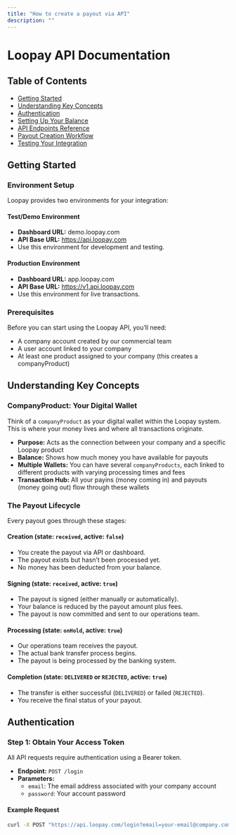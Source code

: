 ```yaml
---
title: "How to create a payout via API"
description: ""
---
```


# Loopay API Documentation

## Table of Contents

- [Getting Started](#getting-started)
- [Understanding Key Concepts](#understanding-key-concepts)
- [Authentication](#authentication)
- [Setting Up Your Balance](#setting-up-your-balance)
- [API Endpoints Reference](#api-endpoints-reference)
- [Payout Creation Workflow](#payout-creation-workflow)
- [Testing Your Integration](#testing-your-integration)

## Getting Started

### Environment Setup

Loopay provides two environments for your integration:

#### Test/Demo Environment

- **Dashboard URL:** demo.loopay.com
- **API Base URL:** https://api.loopay.com
- Use this environment for development and testing.

#### Production Environment

- **Dashboard URL:** app.loopay.com
- **API Base URL:** https://v1.api.loopay.com
- Use this environment for live transactions.

### Prerequisites

Before you can start using the Loopay API, you’ll need:

- A company account created by our commercial team
- A user account linked to your company
- At least one product assigned to your company (this creates a companyProduct)

## Understanding Key Concepts

### CompanyProduct: Your Digital Wallet

Think of a `companyProduct` as your digital wallet within the Loopay system. This is where your money lives and where all transactions originate.

- **Purpose:** Acts as the connection between your company and a specific Loopay product
- **Balance:** Shows how much money you have available for payouts
- **Multiple Wallets:** You can have several `companyProducts`, each linked to different products with varying processing times and fees
- **Transaction Hub:** All your payins (money coming in) and payouts (money going out) flow through these wallets

### The Payout Lifecycle

Every payout goes through these stages:

#### Creation (state: `received`, active: `false`)

- You create the payout via API or dashboard.
- The payout exists but hasn’t been processed yet.
- No money has been deducted from your balance.

#### Signing (state: `received`, active: `true`)

- The payout is signed (either manually or automatically).
- Your balance is reduced by the payout amount plus fees.
- The payout is now committed and sent to our operations team.

#### Processing (state: `onHold`, active: `true`)

- Our operations team receives the payout.
- The actual bank transfer process begins.
- The payout is being processed by the banking system.

#### Completion (state: `DELIVERED` or `REJECTED`, active: `true`)

- The transfer is either successful (`DELIVERED`) or failed (`REJECTED`).
- You receive the final status of your payout.

## Authentication

### Step 1: Obtain Your Access Token

All API requests require authentication using a Bearer token.

- **Endpoint:** `POST /login`
- **Parameters:**
  - `email`: The email address associated with your company account
  - `password`: Your account password

#### Example Request

```bash
curl -X POST "https://api.loopay.com/login?email=your-email@company.com&password=your-password"
```

